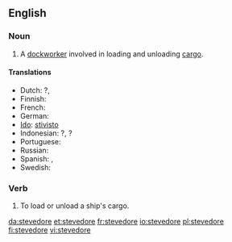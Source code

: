 
==English==
{{wikipedia}}

===Noun===
{{en-noun}}

# A [[dockworker]] involved in loading and unloading [[cargo]].

====Translations====
* Dutch: {{t|nl|dokwerker|m}}?, {{t|nl|stuwadoor|m}}
* Finnish: {{t+|fi|ahtaaja}}
* French: {{t+|fr|stevedore|m}}
* German: {{t|de|Hafenarbeiter|m}}
* [[Ido]]: [[stivisto]]
* Indonesian: {{t|id|buruh kapal|xs=Indonesian}}?, {{t-|id|kuli|xs=Indonesian}}?
* Portuguese: {{t|pt|estivador|m}}
* Russian: {{t|ru|грузчик|m|tr=grúzčik|sc=Cyrl}}
* Spanish: {{t|es|estibador|m}}, {{t|es|arrumador|m}}
* Swedish: {{t|sv|stuvare|c}}

===Verb===
{{en-verb|stevedor|ing}}

# {{transitive}} To load or unload a ship's cargo.

[[da:stevedore]]
[[et:stevedore]]
[[fr:stevedore]]
[[io:stevedore]]
[[pl:stevedore]]
[[fi:stevedore]]
[[vi:stevedore]]